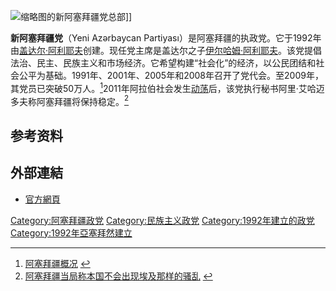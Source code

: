 {{Infobox political party
|name       = 新阿塞拜疆党
|name_native        = Yeni Azərbaycan Partiyası
|logo               = 
|flag        = [[File:Flag_of_Azerbaijan.svg|200px]]
|founder          = [[蓋達爾·阿利耶夫|蓋達爾·阿利耶夫]]
|leader             = [[伊尔哈姆·阿利耶夫|伊尔哈姆·阿利耶夫]] 
|foundation         = 1992年12月18日
|membership         = 518,000 (2009年)
|ideology           = [[民族主义|民族主义]]<br>[[世俗主义|世俗主义]]<br>[[保守主义|保守主义]]<br>[[歐洲懷疑主義|欧洲怀疑主义]]
|position      = [[中間偏右|中間偏右]]
|international      = [[中间派民主国际|中间派民主国际]]
|headquarters       = Bülbül prospekti 13、{{br}}{{Flag|Azerbaijan}}[[巴库|巴库]]
|website            = http://www.yap.org.az/ {{az icon}}{{en icon}}
}}

[[File:YAPbaku.JPG|缩略图]]的新阿塞拜疆党总部]]

'''新阿塞拜疆党'''（Yeni Azərbaycan Partiyası）是阿塞拜疆的执政党。它于1992年由[[盖达尔·阿利耶夫|盖达尔·阿利耶夫]]创建。现任党主席是盖达尔之子[[伊尔哈姆·阿利耶夫|伊尔哈姆·阿利耶夫]]。该党提倡法治、民主、民族主义和市场经济。它希望构建“社会化”的经济，以公民团结和社会公平为基础。1991年、2001年、2005年和2008年召开了党代会。至2009年，其党员已突破50万人。<ref>[http://www.sdfao.gov.cn/art/2010/5/8/art_207_616.html 阿塞拜疆概况] {{webarchive|url=https://web.archive.org/web/20130424130503/http://www.sdfao.gov.cn/art/2010/5/8/art_207_616.html |date=2013-04-24 }}</ref>2011年阿拉伯社会发生[[阿拉伯之春|动荡]]后，该党执行秘书阿里·艾哈迈多夫称阿塞拜疆将保持稳定。<ref>[http://rusnews.cn/guojiyaowen/guoji_cis/20110201/42979311.html 阿塞拜疆当局称本国不会出现埃及那样的骚乱] {{webarchive|url=https://web.archive.org/web/20110204070355/http://rusnews.cn/guojiyaowen/guoji_cis/20110201/42979311.html |date=2011-02-04 }}</ref>

== 参考资料 ==
{{reflist}}

== 外部連結 ==
* {{az icon}}{{en icon}}[http://www.yap.org.az/ 官方網頁] {{Wayback|url=http://www.yap.org.az/ |date=20101212022027 }}

{{阿塞拜疆政党}}
{{authority control}}

[[Category:阿塞拜疆政党|Category:阿塞拜疆政党]]
[[Category:民族主义政党|Category:民族主义政党]]
[[Category:1992年建立的政党|Category:1992年建立的政党]]
[[Category:1992年亞塞拜然建立|Category:1992年亞塞拜然建立]]